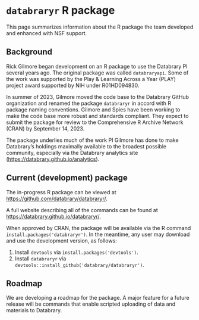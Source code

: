# `databraryr` R package

This page summarizes information about the R package the team developed and enhanced with NSF support.

## Background  {-}

Rick Gilmore began development on an R package to use the Databrary PI several years ago.
The original package was called `databraryapi`.
Some of the work was supported by the Play & Learning Across a Year (PLAY) project award supported by NIH under R01HD094830.

In summer of 2023, Gilmore moved the code base to the Databrary GitHub organization and renamed the package `databraryr` in accord with R package naming conventions.
Gilmore and Spies have been working to make the code base more robust and standards compliant.
They expect to submit the package for review to the Comprehensive R Archive Network (CRAN) by September 14, 2023.

The package underlies much of the work PI Gilmore has done to make Databrary's holdings maximally available to the broadest possible community, especially via the Databrary analytics site (<https://databrary.github.io/analytics>).

## Current (development) package {-}

The in-progress R package can be viewed at <https://github.com/databrary/databraryr/>.

A full website describing all of the commands can be found at <https://databrary.github.io/databraryr/>.

When approved by CRAN, the package will be available via the R command `install.packages('databraryr')`.
In the meantime, any user may download and use the development version, as follows:

1. Install `devtools` via `install.packages('devtools')`.
2. Install `databraryr` via `devtools::install_github('databrary/databraryr')`.

## Roadmap {-}

We are developing a roadmap for the package.
A major feature for a future release will be commands that enable scripted uploading of data and materials to Databrary.
